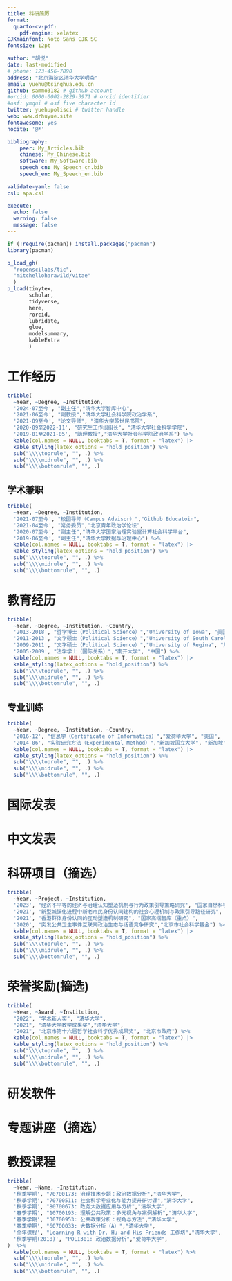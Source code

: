 ```yaml
---
title: 科研简历
format:
  quarto-cv-pdf: 
    pdf-engine: xelatex
CJKmainfont: Noto Sans CJK SC
fontsize: 12pt

author: "胡悦"
date: last-modified
# phone: 123-456-7890
address: "北京海淀区清华大学明斋"
email: yuehu@tsinghua.edu.cn
github: sammo3182 # github account
#orcid: 0000-0002-2829-3971 # orcid identifier
#osf: ymqui # osf five character id
twitter: yuehupolisci # twitter handle
web: www.drhuyue.site
fontawesome: yes
nocite: '@*'

bibliography: 
    peer: My_Articles.bib
    chinese: My_Chinese.bib
    software: My_Software.bib
    speech_cn: My_Speech_cn.bib
    speech_en: My_Speech_en.bib
  
validate-yaml: false
csl: apa.csl

execute: 
  echo: false
  warning: false
  message: false
---
```


```r
if (!require(pacman)) install.packages("pacman") 
library(pacman)

p_load_gh(
  "ropenscilabs/tic",
  "mitchelloharawild/vitae"
  )
p_load(tinytex,
       scholar,
       tidyverse,
       here,
       rorcid,
       lubridate,
       glue,
       modelsummary,
       kableExtra
       )

```

# 工作经历
```r
tribble(         
  ~Year, ~Degree, ~Institution,        
  '2024-07至今', "副主任","清华大学智库中心",
  '2021-06至今', "副教授","清华大学社会科学院政治学系",  
  '2021-09至今', "论文导师", "清华大学苏世民书院",
  '2020-09至2022-11', "研究生工作组组长", "清华大学社会科学学院",
  '2019-01至2021-05', "助理教授","清华大学社会科学院政治学系") %>%    
  kable(col.names = NULL, booktabs = T, format = "latex") |> 
  kable_styling(latex_options = "hold_position") %>%
  sub("\\\\toprule", "", .) %>% 
  sub("\\\\midrule", "", .) %>% 
  sub("\\\\bottomrule", "", .) 
```

## 学术兼职

```r
tribble(         
  ~Year, ~Degree, ~Institution,        
  '2021-07至今', "校园导师（Campus Advisor）","Github Educatoin",
  '2021-04至今', "常务委员","北京青年政治学论坛", 
  '2020-07至今', "副主任","清华大学国家治理实验室计算社会科学平台",
  '2019-06至今', "副主任","清华大学数据与治理中心") %>%    
  kable(col.names = NULL, booktabs = T, format = "latex") |> 
  kable_styling(latex_options = "hold_position") %>%
  sub("\\\\toprule", "", .) %>% 
  sub("\\\\midrule", "", .) %>% 
  sub("\\\\bottomrule", "", .) 
```

# 教育经历

```r
tribble(   
  ~Year, ~Degree, ~Institution, ~Country,  
  '2013-2018', "哲学博士（Political Science）","University of Iowa", "美国",  
  '2011-2013', "文学硕士（Political Science）","University of South Carolina", "美国",   
  '2009-2011', "文学硕士（Political Science）","University of Regina", "加拿大" , 
  '2005-2009', "法学学士（国际关系）","南开大学", "中国") %>%
  kable(col.names = NULL, booktabs = T, format = "latex") |> 
  kable_styling(latex_options = "hold_position") %>%
  sub("\\\\toprule", "", .) %>%
  sub("\\\\midrule", "", .) %>% 
  sub("\\\\bottomrule", "", .)
```

## 专业训练

```r
tribble(      
  ~Year, ~Degree, ~Institution, ~Country,     
  '2016-12', "信息学（Certificate of Informatics）","爱荷华大学", "美国",    
  '2014-06', "实验研究方法（Experimental Method）","新加坡国立大学", "新加坡") %>% 
  kable(col.names = NULL, booktabs = T, format = "latex") |> 
  kable_styling(latex_options = "hold_position") %>%
  sub("\\\\toprule", "", .) %>%
  sub("\\\\midrule", "", .) %>% 
  sub("\\\\bottomrule", "", .)
```


# 国际发表

::: {#refs-peer}
:::

# 中文发表

::: {#refs-chinese}
:::

# 科研项目（摘选）

```r
tribble(            
  ~Year, ~Project, ~Institution,            
  '2023', "经济不平等的经济与治理认知塑造机制与行为政策引导策略研究", "国家自然科学基金",
  '2021', "新型城镇化进程中新老市民身份认同建构的社会心理机制与政策引导路径研究", "国家自然科学基金",
  '2021', "香港群体身份认同的互动塑造机制研究", "国家高端智库（重点）",
  '2020', "突发公共卫生事件互联网政治生态与话语竞争研究","北京市社会科学基金") %>% 
  kable(col.names = NULL, booktabs = T, format = "latex") |> 
  kable_styling(latex_options = "hold_position") %>%
  sub("\\\\toprule", "", .) %>%
  sub("\\\\midrule", "", .) %>% 
  sub("\\\\bottomrule", "", .)
```

# 荣誉奖励(摘选)

```r
tribble(            
  ~Year, ~Award, ~Institution,            
  "2022", "学术新人奖", "清华大学",
  "2021", "清华大学教学成果奖","清华大学",
  "2021", "北京市第十六届哲学社会科学优秀成果奖", "北京市政府") %>% 
  kable(col.names = NULL, booktabs = T, format = "latex") |> 
  kable_styling(latex_options = "hold_position") %>%
  sub("\\\\toprule", "", .) %>%
  sub("\\\\midrule", "", .) %>% 
  sub("\\\\bottomrule", "", .)
```

# 研发软件

::: {#refs-software}
:::

# 专题讲座（摘选）

::: {#refs-speech_en}
:::

::: {#refs-speech_cn}
:::


# 教授课程

```r
tribble(
  ~Year, ~Name, ~Institution,
  '秋季学期', "70700173: 治理技术专题：政治数据分析","清华大学",
  '秋季学期', "70700511: 社会科学专业化与能力提升研讨课","清华大学",
  '秋季学期', "80700673: 政务大数据应用与分析","清华大学",
  '春季学期', "10700193: 理解公共政策：多元视角与案例解析","清华大学",
  '春季学期', "30700953: 公共政策分析：视角与方法","清华大学",
  '春季学期', "60700033: 大数据分析（A）","清华大学",
  '全年课程', "Learning R with Dr. Hu and His Friends 工作坊","清华大学",
  '秋季学期(2018)', "POLI301: 政治数据分析","爱荷华大学",
)  %>% 
  kable(col.names = NULL, booktabs = T, format = "latex") %>%
  sub("\\\\toprule", "", .) %>%
  sub("\\\\midrule", "", .) %>% 
  sub("\\\\bottomrule", "", .)
```
